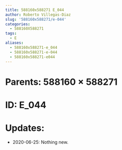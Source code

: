 ```yaml
---
title: 588160x588271 E_044
author: Roberto Villegas-Diaz
slug: '588160x588271/e-044'
categories:
  - 588160X588271
tags:
  - E
aliases:
  - 588160x588271-e_044
  - 588160x588271-e-044
  - 588160x588271-e044
---
```


# **Parents**: 588160 $\times$ 588271
# **ID**: E_044
# **Updates**: 
 - 2020-06-25: Nothing new.
